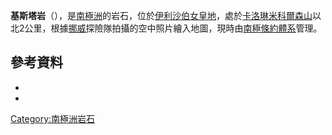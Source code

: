 {{coord|69|44|S|74|24|E|source:GNIS|display=title}}

'''基斯塔岩'''（{{lang-nn|Kista Rock}}），是[[南極洲|南極洲]]的岩石，位於[[伊利沙伯女皇地|伊利沙伯女皇地]]，處於[[卡洛琳米科爾森山|卡洛琳米科爾森山]]以北2公里，根據[[挪威|挪威]]探險隊拍攝的空中照片繪入地圖，現時由[[南極條約體系|南極條約體系]]管理。

==參考資料==
*{{cite gnis | type = antarid | id = 8003| name = Kista Rock | accessdate = 2013-05-08}}
*{{usgs-gazetteer|id=8003}}

{{Antarctica-geo-stub}}
[[Category:南極洲岩石|Category:南極洲岩石]]